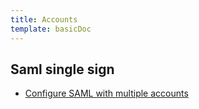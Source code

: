 ```yaml
---
title: Accounts
template: basicDoc
---
```


## Saml single sign

* [Configure SAML with multiple accounts](/docs/accounts-partnerships/accounts/saml-single-sign/configure-saml-multiple-accounts)

